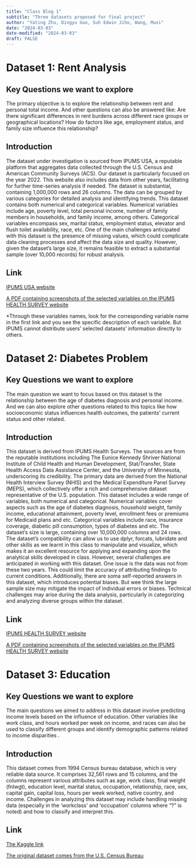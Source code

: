 ```yaml
---
title: "Class Blog 1"
subtitle: "Three datasets proposed for final project"
author: "Yating Zhu, Dingyu Guo, Suh Edwin Jiho, Wang, Muxi"
date: "2024-03-03"
date-modified: "2024-03-03"
draft: FALSE
---
```

# Dataset 1: Rent Analysis

## Key Questions we want to explore 
The primary objective is to explore the relationship between rent and personal total income. And other questions can also be answered like: Are there significant differences in rent burdens across different race groups or geographical locations? How do factors like age, employment status, and family size influence this relationship? 

## Introduction
The dataset under investigation is sourced from IPUMS USA, a reputable platform that aggregates data collected through the U.S. Census and American Community Surveys (ACS).
Our dataset is particularly focused on the year 2022. This website also includes data from other years, facilitating for further time-series analysis if needed. The dataset is substantial, containing 1,000,000 rows and 26 columns. The data can be grouped by various categories for detailed analysis and identifying trends. This dataset contains both numerical and categorical variables. Numerical variables include age, poverty level, total personal income, number of family members in households, and family income, among others. Categorical variables encompass sex, marital status, employment status, elevator and flush toilet availability, race, etc. One of the main challenges anticipated with this dataset is the presence of missing values, which could complicate data cleaning processes and affect the data size and quality. However, given the dataset's large size, it remains feasible to extract a substantial sample (over 10,000 records) for robust analysis.

## Link 
[IPUMS USA website](https://usa.ipums.org/usa/index.shtml)

[A PDF containing screenshots of the selected variables on the IPUMS HEALTH SURVEY website](https://drive.google.com/file/d/1QKT4GWGYHTPB-t6anUsxq9LmeD2_OsPb/view?usp=sharing)

*Through these variables names, look for the corresponding variable name in the first link and you see the specific description of each variable. But IPUMS cannot distribute users' selected datasets' information directly to others.

# Dataset 2: Diabetes Problem 

## Key Questions we want to explore 
The main question we want to focus based on this dataset is the relationship between the age of diabetes diagnosis and personal income. And we can also explore other questions related to this topics like how socioeconomic status influences health outcomes, the patients’ current status and other related.

## Introduction
This dataset is derived from IPUMS Health Surveys. The sources are from the reputable institutions including The Eunice Kennedy Shriver National Institute of Child Health and Human Development, Stat/Transfer, State Health Access Data Assistance Center, and the University of Minnesota, underscoring its credibility. The primary data are derived from the National Health Interview Survey (NHIS) and the Medical Expenditure Panel Survey (MEPS), which collectively offer a rich and comprehensive dataset representative of the U.S. population. This dataset includes a wide range of variables, both numerical and categorical. Numerical variables cover aspects such as the age of diabetes diagnosis, household weight, family income, educational attainment, poverty level, enrollment fees or premiums for Medicaid plans and etc. Categorical variables include race, insurance coverage, diabetic pill consumption, types of diabetes and etc. The dataset’s size is large, containing over 10,000,000 columns and 24 rows.  The dataset's compatibility can allow us to use dplyr, forcats, lubridate and other skills as we learnt in this class to manipulate and visualize, which makes it an excellent resource for applying and expanding upon the analytical skills developed in class. However, several challenges are anticipated in working with this dataset. One issue is the data was not from these two years. This could limit the accuracy of attributing findings to current conditions. Additionally, there are soma self-reported answers in this dataset, which introduces potential biases. But wee think the large sample size may mitigate the impact of individual errors or biases. Technical challenges may arise during the data analysis, particularly in categorizing and analyzing diverse groups within the dataset.

## Link 
[IPUMS HEALTH SURVEY website](https://healthsurveys.ipums.org/)

[A PDF containing screenshots of the selected variables on the IPUMS HEALTH SURVEY website](https://drive.google.com/file/d/1QKT4GWGYHTPB-t6anUsxq9LmeD2_OsPb/view?usp=sharing)


# Dataset 3: Education

## Key Questions we want to explore 
The main questions we aimed to address in this dataset involve predicting income levels based on the influence of education. Other variables like work class, and hours worked per week on income, and races can also be used to classify different groups and identify demographic patterns related to income disparities .

## Introduction
This dataset comes from  1994 Census bureau database, which is very reliable data source. It comprises 32,561 rows and 15 columns, and the columns represent various attributes such as age, work class, final weight (fnlwgt), education level, marital status, occupation, relationship, race, sex, capital gain, capital loss, hours per week worked, native country, and income. Challenges in analyzing this dataset may include handling missing data (especially in the 'workclass' and 'occupation' columns where "?" is noted) and how to classify and interpret this. 

## Link 
[The Kaggle link](https://www.kaggle.com/datasets/uciml/adult-census-income) 

[The original dataset comes from the U.S. Census Bureau](https://www.census.gov/en.html)

